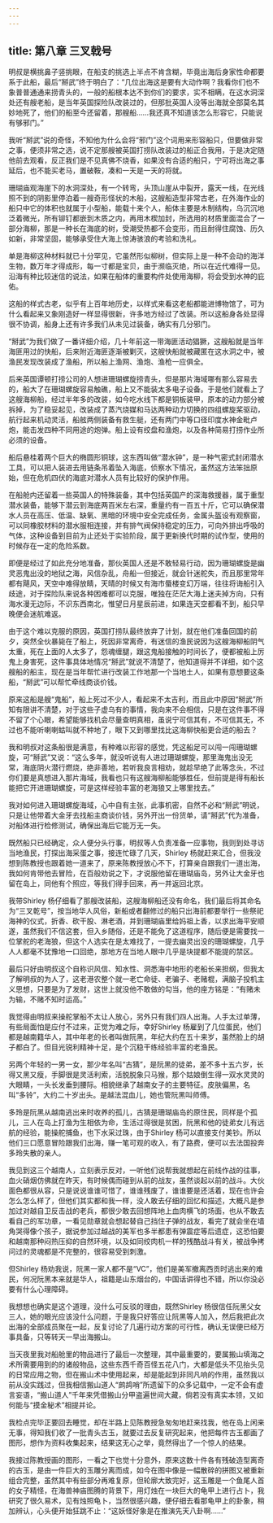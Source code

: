 ```yaml
---
---
---
```

title: 第八章 三叉戟号
---




明叔是横挑鼻子竖挑眼，在船支的挑选上半点不肯含糊，毕竟出海后身家性命都要系于此船，最后“掰武”终于明白了：“几位出海这是要有大动作啊？我看你们也不象普普通通来捞青头的，一般的船根本达不到你们的要求，实不相瞒，在这水洞深处还有艘老船，是当年英国探险队改装过的，但那批英国人没等出海就全部莫名其妙地死了，他们的船至今还留着，那艘船……我还真不知道该怎么形容它，只能说有够邪门。”

我听“掰武”说的奇怪，不知他为什么会将“邪门”这个词用来形容船只，但要做非常之事，便须非常之选，说不定那艘被英国打捞队改装过的船正合我用，于是决定随他前去观看，反正我们是不见真佛不烧香，如果没有合适的船只，宁可将出海之事延后，也不能买老马，置破鞍，凑和一天是一天的将就。

珊瑚庙观海崖下的水洞深处，有一个转弯，头顶山崖从中裂开，露天一线，在光线照不到的阴影里停泊着一艘奇形怪状的木船，这艘船造型非常古老，在外海作业的船只中它的体积也就属于小型船，能载十来个人，船体主要是木制结构，乌沉沉地泛着微光，所有铆钉都嵌到木质之内，再用木楔加封，所选用的材质里面混合了一部分海柳，那是一种长在海底的树，受潮受热都不会变形，而且耐得住腐蚀、历久如新，非常坚固，能够承受住大海上惊涛骇浪的考验和洗礼。

单是海柳这种材料就已十分罕见，它虽然形似柳树，但实际上是一种不会动的海洋生物，数万年才得成形，每一寸都是宝贝，由于濒临灭绝，所以在近代难得一见。沿海有种比较迷信的说法，如果在船体的重要构件处使用海柳，将会受到水神的庇佑。

这船的样式古老，似乎有上百年地历史，以样式来看这老船都能进博物馆了，可为什么看起来又象刚造好一样显得很新，许多地方经过了改装。所以这船身各处显得很不协调，船身上还有许多我们从未见过装备，确实有几分邪门。

“掰武”为我们做了一番详细介绍，几十年前这一带海匪活动猖獗，这艘船就是当年海匪用过的快船，后来附近海匪逐渐被剿灭，这艘快船就被藏匿在这水洞之中，被渔民发现改装成了渔船，所以船上渔网、渔炮、渔枪一应俱全。

后来英国谭顿打捞公司的人想进珊瑚螺旋捞青头，但是那片海域哪有那么容易去的，船大了在珊瑚螺旋容易触礁，船上又不能装太多电子设备。于是他们就看上了这艘海柳船，经过半年多的改装，如今吃水线下都是铜板装甲，原本的动力部分被拆掉，为了稳妥起见，改装成了蒸汽烧媒和马达两种动力切换的四组螺旋桨驱动，航行起来机动灵活，船舷两侧装备有救生艇，还有两门中等口径印度水神金毗卢炮，能击发四种不同用途的炮弹。船上设有绞盘和渔炮，以及各种简易打捞作业所必须的设备。

船后悬桂着两个巨大的椭圆形铜球，这东西叫做“潜水钟”，是一种气密式封闭潜水工具，可以把人装进去用链条吊着坠入海底，侦察水下情况，虽然这方法笨拙原始，但在危机四伏的海底对潜水人员有比较好的保护作用。

在船舱内还留着一些英国人的特殊装备，其中包括英国产的深海救援器，属于重型潜水装备，能够下潜云到海底两百米左右深，重量约有一百五十斤，它可以确保潜水人员在高压、低温、缺氧、黑暗的环境中安全完成任务，金属头盔设有观察窗，可以同橡胶材料的潜水服相连接，并有排气阀保持稳定的压力，可向外排出呼吸的气体，这种设备到目前为止还处于实验阶段，属于更新换代时期的试作型，使用的时候存在一定的危险系数。

即便是经过了如此充分地准备，那伙英国人还是不敢轻易行动，因为珊瑚螺旋是幽灵恶鬼出没的地狱之海，风信杂乱，舟船一但接近，就会针迷舵失，而且那里常年都有飓风，天空中难得放睛，天晴的时候又有海市蜃楼变幻万端，往往将诲船引入歧途，对于探险队来说各种困难都可以克服，唯独在茫茫大海上迷夫掉方向，只有海水漫无边际，不识东西南北，惟望日月星辰前进，如果连天空都看不到，船只早晚便会迷航难返。

由于这个难以克服的原因，英国打捞队最终放弃了计划，就在他们准备回国的前夕，突然全伙暴毙在了船上，死因非常离奇，有迷信的渔民说因为这艘海柳船阴气太重，死在上面的人太多了，怨魂缠腿，跟这鬼船接触的时间长了，便都被船上厉鬼上身害死，这件事具体地情况“掰武”就说不清楚了，他知道得并不详细，如个这艘船的船主，现在是当年帮忙进行改装工作地那一个当地土人，如果有意想要这条船，“掰武”可以帮忙牵线商谈价钱。

原来这船是艘“鬼船”，船上死过不少人，看起来不太吉利，而且此中原因“掰武”所知有限讲不清楚，对于这些子虚乌有的事情，我向来不会相信，只是在这件事不得不留了个心眼，希望能够找机会尽量查明真相，虽说宁可信其有，不可信其无，不过也不能听喇喇蛄叫就不种地了，眼下又到哪里找比这海柳快船更合适的船去？

我和明叔对这条船很是满意，有种难以形容的感觉，凭这船足可以闯一闯珊瑚螺旋，可“掰武”又说：“这么多年，就没听说有人进过珊瑚螺旋，那里海鬼出没无常，海底阴火潜行燃烧，绝非善地，若听我良言相劝，就趁早绝了此等念头，不过你们要是真想进入那片海域，我看也只有这艘海柳船能够胜任，但前提是得有船长能把它开进珊瑚螺旋，可是这样经验丰富的老海狼又上哪里找去。”

我对如何进入珊瑚螺旋海域，心中自有主张，此事机密，自然不必和“掰武”明说，只是让他带着大金牙去找船主商谈价钱，另外开出一份货单，请“掰武”代为准备，对船体进行检修测试，确保出海后它能万无一失。

既然船只已经确定，众人便分头行事，明叔等人负责准备一应事物，我则到处寻访当地渔民，打探出海采蛋之事，接连忙碌了几天，Shirley 杨就赶来汇合，但我没想到陈教授也跟着她一道来了，原来陈教授放心不下，打算亲自跟我们一道出海，我如何肯带他去冒险，在百般劝说之下，才说服他留在珊瑚庙岛，另外让大金牙也留在岛上，同他有个照应，等我们得手回来，再一并返回北京。

我带Shirley 杨仔细看了那艘改装船，这艘海柳船还没有命名，我们最后将其命名为“三叉乾号”，按当地华人风俗，新船或者翻修过的船只出海前都要举行一些祭祀海神的仪式，折香、砍干股、淋老酒，并到珊瑚庙里给妈祖上香，以求出海平安顺遂，虽然我们不信这套，但入乡随俗，还是不能免了这道程序，随后便是需要找一位掌舵的老海狼，但这个人选实在是太难找了，一提去幽灵出没的珊瑚螺旋，几乎人人都毫不犹豫地一口回绝，那地方在当地人眼中几乎是块提都不能提的禁区。

最后只好由明叔这个自称识风信、知水性、洞悉海中地形的老船长来担纲，但我太了解明叔的为人了，这老港农整个就一老亡命徒、老骗子、老赌棍，满脑子投机主义思想，只要是为了发财，这世上就没他不敢做的勾当，他的座方铭是：“有赌未为输，不赌不知时运高。”

我觉得由明叔来操舵掌船不太让人放心，另外只有我们四人出海。人手太过单薄，有些局面怕是应付不过来，正觉为难之际，幸好Shirley 杨雇到了几位蛋民，他们都是越南籍华人，其中年老的长者叫做阮黑，年纪大约在五十来岁，虽然脸上的胡子都白了。但目光锐利精神十足，是个沉稳干练经验丰富的老渔民。

另两个年轻的一男一女，那少年名叫“古猜”，是阮黑的徒弟，差不多十五六岁，长得又黑又瘦，手脚很是灵活利索，活脱脱象只马猴，那个姑娘倒生得一双水灵灵的大眼睛，一头长发垂到腰际。相貌继承了越南女子的主要特征。皮肤偏黑，名叫“多铃”，大约二十岁出头。是越法混血儿，她也管阮黑叫师傅。

多玲是阮黑从越南逃出来时收养的孤儿，古猜是珊瑚庙岛的原住民，同样是个孤儿，三人在岛上打渔为生相依为命，生活过得很是贫困，阮黑和他的徒弟女儿有远航的经验，能操舵捕鱼，也下水采过珠，由于Shirley 杨可以直接支付美钞。所以他们三口愿意冒险跟我们出海，赚一笔可观的收入，有了路费，便可以去法国投奔多玲失散的亲人。

我见到这三个越南人，立刻表示反对，一听他们说帮我就想起在前线作战的往事，血火硝烟仿佛就在昨天，有时候偶而碰到从前的战友，虽然谈起以前的战斗。大伙面色都很从容，只是说说谁谁可惜了，谁谁残废了，谁谁要是还活着，现在也许会怎么怎么样了，但他们其实都和我一样，没人敢去仔细的回忆和描述，大概凡是参加过对越自卫反击战的老兵，都很少敢去回想阵地上血肉横飞的场面，也从不敢去看自己的军功章，一看见勋章就会想起替自己挡住子弹的战友，看完了就会坐在墙角哭得像个孩子，据说参加过越战的美军也多半都患有弹震症等后遗症，这恐怕要和越南那种闷热压抑的自然环境，以及如同绞肉机一样的残酷战斗有关，被战争拷问过的灵魂都是不完整的，很容易受到刺激。

但Shirley 杨劝我说，阮黑一家人都不是“VC”，他们是美军撤离西贡时逃出来的难民，何况阮黑本来就是华人，祖籍是山东烟台的，中国话讲得也不错，所以你没必要有什么心理障碍。

我想想也确实是这个道理，没什么可反驳的理由，既然Shirley 杨很信任阮黑父女三人，她的眼光应该没什么问题，于是我只好答应让阮黑等人加入，然后我把此次出海的全部成员聚在一起，反复讨论了几遍行动方案的可行性，确认无误便已经万事具备，只等转天一早出海搬山。

当天夜里我对船舱里的物品进行了最后一次整理，其中最重要的，要属搬山填海之术所需要用到的的诸般物品，这些东西千奇百怪五花八门，大都是低头不见抬头见的日常应用之物，但在搬山术中使用起来，却是能起到非同凡响的作用，虽然我以前从没实践过，但我相信搬山道人“鹧鸪哨”所遗留下的众多记载中，一定不会有虚言妄语，“搬山道人”千年来凭借搬山分甲盗遍世间大藏，倘若没有真实本领，又如何能与“摸金秘术”相提并论。

我检点完毕正要回去睡觉，却在半路上见陈教授急匆匆地赶来找我，他在岛上闲来无事，得知我们收了一批青头古玉，就要过去反复研究起来，他把每件古玉都画了图形，想作为资料收集起来，结果这无心之举，竟然得出了一个惊人的结果。

我接过陈教授画的图形，一看之下也觉十分意外，原来这数十件各有残破造型离奇的古玉，是由一件巨大的玉雕分离而成，如今在图中像是一幅散碎的拼图又被重新组合完整，虽然其中有些部分再难复原，但轮廓大致完好，这玉雕是一个鱼尾人首的女子精怪，在海兽神庙图腾的背景下，用灯烛在一块巨大的龟甲上进行占卜，我研究了很久易术，见有烛照龟卜，当然很感兴趣，便仔细去看那龟甲上的卦象，稍加辨认，心头便开始狂跳不止：“这妖怪好象是在推演先天八卦啊……”